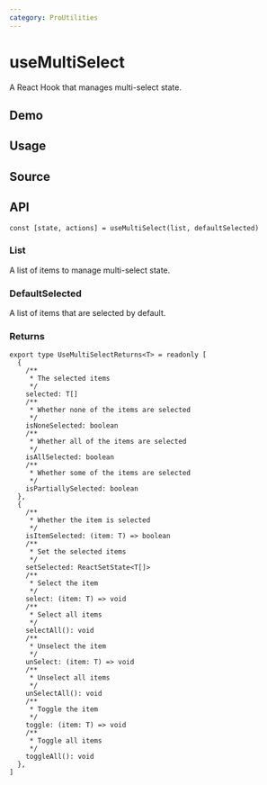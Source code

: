 ```yaml
---
category: ProUtilities
---
```


# useMultiSelect


<HooksType category="ProUtilities" />

A React Hook that manages multi-select state.

## Demo


<App />

## Usage



## Source


<Source />

## API

```tsx
const [state, actions] = useMultiSelect(list, defaultSelected)
```

### List

A list of items to manage multi-select state.

### DefaultSelected

A list of items that are selected by default.

### Returns

```tsx
export type UseMultiSelectReturns<T> = readonly [
  {
    /**
     * The selected items
     */
    selected: T[]
    /**
     * Whether none of the items are selected
     */
    isNoneSelected: boolean
    /**
     * Whether all of the items are selected
     */
    isAllSelected: boolean
    /**
     * Whether some of the items are selected
     */
    isPartiallySelected: boolean
  },
  {
    /**
     * Whether the item is selected
     */
    isItemSelected: (item: T) => boolean
    /**
     * Set the selected items
     */
    setSelected: ReactSetState<T[]>
    /**
     * Select the item
     */
    select: (item: T) => void
    /**
     * Select all items
     */
    selectAll(): void
    /**
     * Unselect the item
     */
    unSelect: (item: T) => void
    /**
     * Unselect all items
     */
    unSelectAll(): void
    /**
     * Toggle the item
     */
    toggle: (item: T) => void
    /**
     * Toggle all items
     */
    toggleAll(): void
  },
]
```
